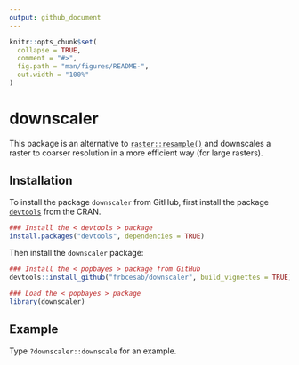 ```yaml
---
output: github_document
---
```


<!-- README.md is generated from README.Rmd. Please edit that file -->

```r
knitr::opts_chunk$set(
  collapse = TRUE,
  comment = "#>",
  fig.path = "man/figures/README-",
  out.width = "100%"
)
```

# downscaler

<!-- badges: start -->
<!-- badges: end -->

This package is an alternative to [`raster::resample()`](https://www.rdocumentation.org/packages/raster/versions/3.0-7/topics/resample) and downscales a raster to coarser resolution in a more efficient way (for large rasters).

## Installation

To install the package `downscaler` from GitHub, first install the package [`devtools`](http://cran.r-project.org/web/packages/devtools/index.html) from the CRAN.

```r
### Install the < devtools > package
install.packages("devtools", dependencies = TRUE)
```

Then install the `downscaler` package:

```r
### Install the < popbayes > package from GitHub
devtools::install_github("frbcesab/downscaler", build_vignettes = TRUE)

### Load the < popbayes > package
library(downscaler)
```

## Example

Type `?downscaler::downscale` for an example.

